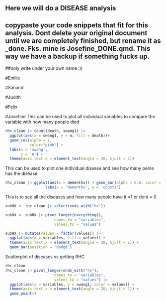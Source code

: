 ## Here we will do a DISEASE analysis

## copypaste your code snippets that fit for this analysis. Dont delete your original document until we are completely finished, but rename it as _done. Fks. mine is Josefine_DONE.qmd. This way we have a backup if something fucks up. 

##only write under your own name :)) 



#Emilie




#Sahand




#Judith




#Felix




#Josefine 
This can be used to plot all individual variables to compare the variable with how many people died
```r
rhc_clean |> count(death, swang1) |> 
  ggplot(aes(x = swang1, y = n, fill = death))+
  geom_col(alpha = 1,
           color="pink") +
  labs(x = 'swang',
       y = 'n') +
  theme(axis.text.x = element_text(angle = 20, hjust = 1))
```


  
This can be used to plot one individual disease and see how many peole has the disease 
```r
rhc_clean |> ggplot(aes(x = dementhx)) + geom_bar(alpha = 0.6, color = "black") + 
                  labs(x = 'dementhx', y = 'counts')

```

This is to see all the diseases and how many people have it =1 or dont = 0
```r
subHX <- rhc_clean |> select(ends_with("hx"))

subHX <- subHX |> pivot_longer(everything(),
                      names_to = "variables",
                      values_to = "values")

subHX |> mutate(values = factor(values)) |> 
  ggplot(aes(x = variables, fill = values)) +
  theme(axis.text.x = element_text(angle = 20, hjust = 1)) +
  geom_bar(position = "dodge")

```


Scatterplot of diseases vs getting RHC
```r
rhc_clean
rhc_clean |> pivot_longer(ends_with("hx"),
                      names_to = "variables",
                      values_to = "values") |> 
  ggplot(aes(x = variables, y = swang1, color = values)) +
  theme(axis.text.x = element_text(angle = 20, hjust = 1)) +
  geom_point()



```

